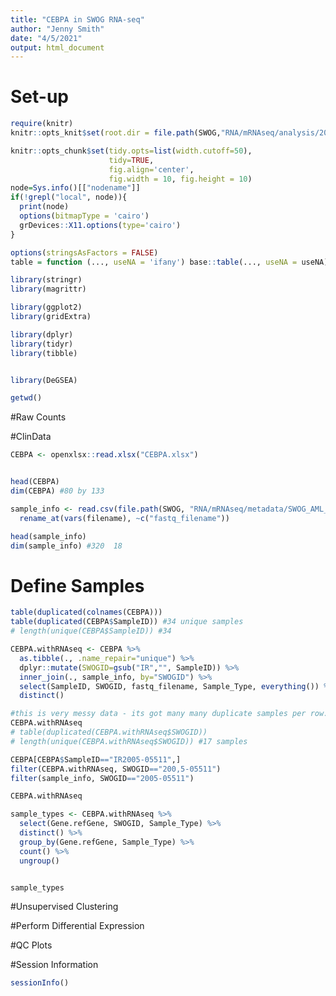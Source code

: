 ```yaml
---
title: "CEBPA in SWOG RNA-seq"
author: "Jenny Smith"
date: "4/5/2021"
output: html_document
---
```


# Set-up 

```r
require(knitr)
knitr::opts_knit$set(root.dir = file.path(SWOG,"RNA/mRNAseq/analysis/2021.04.05_CEBPA_mutations"))
```

```r
knitr::opts_chunk$set(tidy.opts=list(width.cutoff=50),
                      tidy=TRUE,
                      fig.align='center',
                      fig.width = 10, fig.height = 10)
node=Sys.info()[["nodename"]]
if(!grepl("local", node)){
  print(node)
  options(bitmapType = 'cairo')
  grDevices::X11.options(type='cairo')
}

options(stringsAsFactors = FALSE)
table = function (..., useNA = 'ifany') base::table(..., useNA = useNA)
```

```r
library(stringr)
library(magrittr)

library(ggplot2)
library(gridExtra)

library(dplyr)
library(tidyr)
library(tibble)


library(DeGSEA)

getwd()
```


#Raw Counts


#ClinData

```r
CEBPA <- openxlsx::read.xlsx("CEBPA.xlsx")


head(CEBPA)
dim(CEBPA) #80 by 133
```

```r
sample_info <- read.csv(file.path(SWOG, "RNA/mRNAseq/metadata/SWOG_AML_Kallisto_Quant_Gencode_v29_RepBase_v24.01_Sample_IDmap.csv")) %>% 
  rename_at(vars(filename), ~c("fastq_filename"))

head(sample_info)
dim(sample_info) #320  18
```

# Define Samples 


```r
table(duplicated(colnames(CEBPA)))
table(duplicated(CEBPA$SampleID)) #34 unique samples
# length(unique(CEBPA$SampleID)) #34 
```

```r
CEBPA.withRNAseq <- CEBPA %>% 
  as.tibble(., .name_repair="unique") %>% 
  dplyr::mutate(SWOGID=gsub("IR","", SampleID)) %>% 
  inner_join(., sample_info, by="SWOGID") %>% 
  select(SampleID, SWOGID, fastq_filename, Sample_Type, everything()) %>% 
  distinct()

#this is very messy data - its got many many duplicate samples per row. will need to clean 
CEBPA.withRNAseq
# table(duplicated(CEBPA.withRNAseq$SWOGID)) 
# length(unique(CEBPA.withRNAseq$SWOGID)) #17 samples
```

```r
CEBPA[CEBPA$SampleID=="IR2005-05511",]
filter(CEBPA.withRNAseq, SWOGID=="200,5-05511")
filter(sample_info, SWOGID=="2005-05511")
```
```r
CEBPA.withRNAseq
```

```r
sample_types <- CEBPA.withRNAseq %>% 
  select(Gene.refGene, SWOGID, Sample_Type) %>% 
  distinct() %>% 
  group_by(Gene.refGene, Sample_Type) %>% 
  count() %>% 
  ungroup() 


sample_types
```


#Unsupervised Clustering



#Perform Differential Expression



#QC Plots 


#Session Information

```r
sessionInfo()
```

